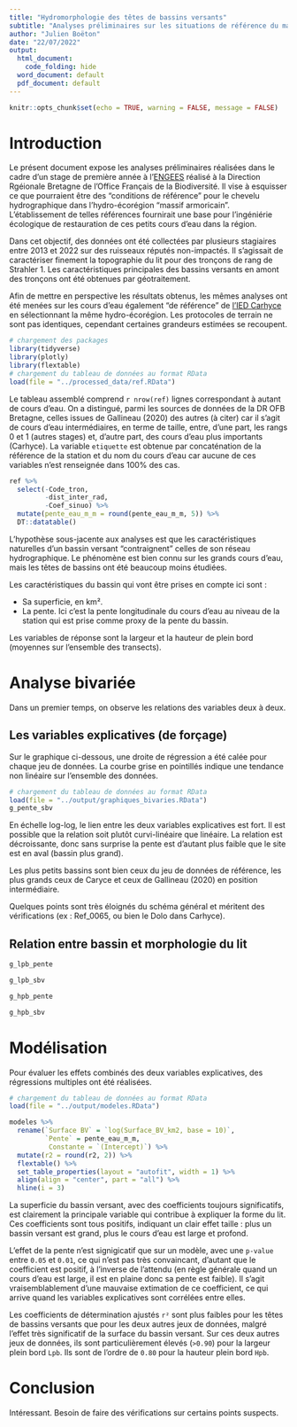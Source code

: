 ```yaml
---
title: "Hydromorphologie des têtes de bassins versants"
subtitle: "Analyses préliminaires sur les situations de référence du massif armoricain"
author: "Julien Boëton"
date: "22/07/2022"
output:
  html_document:
    code_folding: hide
  word_document: default
  pdf_document: default
---
```


```r
knitr::opts_chunk$set(echo = TRUE, warning = FALSE, message = FALSE)
```


# Introduction

Le présent document expose les analyses préliminaires réalisées dans le cadre d'un stage de première année à l'[ENGEES](https://engees.unistra.fr/) réalisé à la Direction Rgéionale Bretagne de l'Office Français de la Biodiversité. Il vise à esquisser ce que pourraient être des "conditions de référence" pour le chevelu hydrographique dans l'hydro-écorégion "massif armoricain". L'établissement de telles références fournirait une base pour l'ingéniérie écologique de restauration de ces petits cours d'eau dans la région.


Dans cet objectif, des données ont été collectées par plusieurs stagiaires entre 2013 et 2022 sur des ruisseaux réputés non-impactés. Il s'agissait de caractériser finement la topographie du lit pour des tronçons de rang de Strahler 1. Les caractéristiques principales des bassins versants en amont des tronçons ont été obtenues par géotraitement.

Afin de mettre en perspective les résultats obtenus, les mêmes analyses ont été menées sur les cours d'eau également "de référence" de [l'IED Carhyce](https://analytics.huma-num.fr/ied_carhyce/) en sélectionnant la même hydro-écorégion. Les protocoles de terrain ne sont pas identiques, cependant certaines grandeurs estimées se recoupent.

```r
# chargement des packages
library(tidyverse)
library(plotly)
library(flextable)
# chargement du tableau de données au format RData
load(file = "../processed_data/ref.RData")
```

Le tableau assemblé comprend `r nrow(ref)` lignes correspondant à autant de cours d'eau. On a distingué, parmi les sources de données de la DR OFB Bretagne, celles issues de Gallineau (2020) des autres (à citer) car il s'agit de cours d'eau intermédiaires, en terme de taille, entre, d'une part, les rangs 0 et 1 (autres stages) et, d'autre part, des cours d'eau plus importants (Carhyce). La variable `etiquette` est obtenue par concaténation de la référence de la station et du nom du cours d'eau car aucune de ces variables n'est renseignée dans 100% des cas.

```r
ref %>% 
  select(-Code_tron,
         -dist_inter_rad,
         -Coef_sinuo) %>%
  mutate(pente_eau_m_m = round(pente_eau_m_m, 5)) %>% 
  DT::datatable()
```

L'hypothèse sous-jacente aux analyses est que les caractéristiques naturelles d'un bassin versant "contraignent" celles de son réseau hydrographique. Le phénomène est bien connu sur les grands cours d'eau, mais les têtes de bassins ont été beaucoup moins étudiées. 

Les caractéristiques du bassin qui vont être prises en compte ici sont :

- Sa superficie, en km².
- La pente. Ici c'est la pente longitudinale du cours d'eau au niveau de la station qui est prise comme proxy de la pente du bassin.

Les variables de réponse sont la largeur et la hauteur de plein bord (moyennes sur l'ensemble des transects).

# Analyse bivariée

Dans un premier temps, on observe les relations des variables deux à deux.

## Les variables explicatives (de forçage)

Sur le graphique ci-dessous, une droite de régression a été calée pour chaque jeu de données. La courbe grise en pointillés indique une tendance non linéaire sur l'ensemble des données.

```r
# chargement du tableau de données au format RData
load(file = "../output/graphiques_bivaries.RData")
g_pente_sbv
```

En échelle log-log, le lien entre les deux variables explicatives est fort. Il est possible que la relation soit plutôt curvi-linéaire que linéaire. La relation est décroissante, donc sans surprise la pente est d'autant plus faible que le site est en aval (bassin plus grand).

Les plus petits bassins sont bien ceux du jeu de données de référence, les plus grands ceux de Caryce et ceux de Gallineau (2020) en position intermédiaire.

Quelques points sont très éloignés du schéma général et méritent des vérifications (ex : Ref_0065, ou bien le Dolo dans Carhyce).

## Relation entre bassin et morphologie du lit

```r
g_lpb_pente
```


```r
g_lpb_sbv
```

```r
g_hpb_pente
```


```r
g_hpb_sbv
```

# Modélisation

Pour évaluer les effets combinés des deux variables explicatives, des régressions multiples ont été réalisées.

```r
# chargement du tableau de données au format RData
load(file = "../output/modeles.RData")

modeles %>% 
  rename(`Surface BV` = `log(Surface_BV_km2, base = 10)`,
         `Pente` = pente_eau_m_m,
          Constante = `(Intercept)`) %>% 
  mutate(r2 = round(r2, 2)) %>% 
  flextable() %>%
  set_table_properties(layout = "autofit", width = 1) %>% 
  align(align = "center", part = "all") %>% 
  hline(i = 3)
```

La superficie du bassin versant, avec des coefficients toujours significatifs, est clairement la principale variable qui contribue à expliquer la forme du lit. Ces coefficients sont tous positifs, indiquant un clair effet taille : plus un bassin versant est grand, plus le cours d'eau est large et profond.

L'effet de la pente n'est signigicatif que sur un modèle, avec une `p-value` entre `0.05` et `0.01`, ce qui n'est pas très convaincant, d'autant que le coefficient est positif, à l'inverse de l'attendu (en règle générale quand un cours d'eau est large, il est en plaine donc sa pente est faible). Il s'agit vraisemblablement d'une mauvaise extimation de ce coefficient, ce qui arrive quand les variables explicatives sont corrélées entre elles.

Les coefficients de détermination ajustés `r²` sont plus faibles pour les têtes de bassins versants que pour les deux autres jeux de données, malgré l'effet très significatif de la surface du bassin versant. Sur ces deux autres jeux de données, ils sont particulièrement élevés (`>0.90`) pour la largeur plein bord `Lpb`. Ils sont de l'ordre de `0.80` pour la hauteur plein bord `Hpb`.

# Conclusion

Intéressant.
Besoin de faire des vérifications sur certains points suspects.
